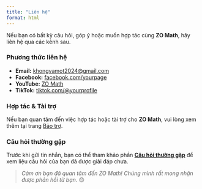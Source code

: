 ---
title: "Liên hệ"
format: html
---

Nếu bạn có bất kỳ câu hỏi, góp ý hoặc muốn hợp tác cùng **ZO Math**, hãy liên hệ qua các kênh sau.

### Phương thức liên hệ
- **Email:** [khongvamot2024@gmail.com](mailto:khongvamot2024@gmail.com)
- **Facebook:** [facebook.com/yourpage](https://facebook.com/yourpage)
- **YouTube:** [ZO Math](https://www.youtube.com/@ZO-Math)
- **TikTok:** [tiktok.com/@yourprofile](https://tiktok.com/@yourprofile)

### Hợp tác & Tài trợ
Nếu bạn quan tâm đến việc hợp tác hoặc tài trợ cho **ZO Math**, vui lòng xem thêm tại trang [Bảo trợ](support/donate.html).

### Câu hỏi thường gặp
Trước khi gửi tin nhắn, bạn có thể tham khảo phần [**Câu hỏi thường gặp**](faq-contact.html) để xem liệu câu hỏi của bạn đã được giải đáp chưa.

> *Cảm ơn bạn đã quan tâm đến ZO Math! Chúng mình rất mong nhận được phản hồi từ bạn.* 😊

